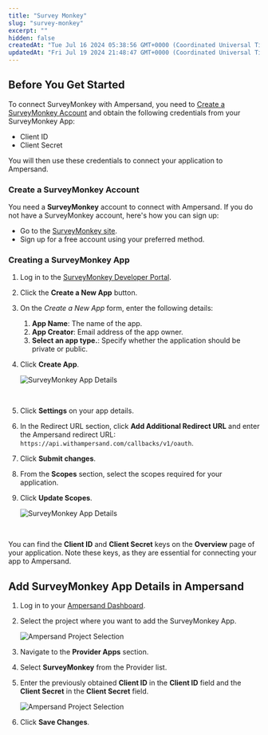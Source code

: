 ```yaml
---
title: "Survey Monkey"
slug: "survey-monkey"
excerpt: ""
hidden: false
createdAt: "Tue Jul 16 2024 05:38:56 GMT+0000 (Coordinated Universal Time)"
updatedAt: "Fri Jul 19 2024 21:48:47 GMT+0000 (Coordinated Universal Time)"
---
```

## Before You Get Started

To connect SurveyMonkey with Ampersand, you need to [Create a SurveyMonkey Account](#create-a-surveymonkey-account) and obtain the following credentials from your SurveyMonkey App:

- Client ID
- Client Secret

You will then use these credentials to connect your application to Ampersand.

### Create a SurveyMonkey Account

You need a **SurveyMonkey** account to connect with Ampersand. If you do not have a SurveyMonkey account, here's how you can sign up:

- Go to the [SurveyMonkey site](https://www.surveymonkey.com/). 
- Sign up for a free account using your preferred method.

### Creating a SurveyMonkey App

1. Log in to the [SurveyMonkey Developer Portal](https://developer.surveymonkey.com/).

2. Click the **Create a New App** button.

3. On the _Create a New App_ form, enter the following details:
   1. **App Name**: The name of the app.
   2. **App Creator**: Email address of the app owner. 
   3. **Select an app type.**: Specify whether the application should be private or public. 

4. Click **Create App**.

   ![SurveyMonkey App Details](/images/provider-guides/05fd68a-surveymonkey1.gif)

   <br />

5. Click **Settings** on your app details.

6. In the Redirect URL section, click **Add Additional Redirect URL** and enter the Ampersand redirect URL: `https://api.withampersand.com/callbacks/v1/oauth`.

7. Click **Submit changes**.

8. From the **Scopes** section, select the scopes required for your application.

9. Click **Update Scopes**.

   ![SurveyMonkey App Details](/images/provider-guides/74c56bc-surveymonkey2.gif)

   <br />

You can find the **Client ID** and **Client Secret** keys on the **Overview** page of your application. Note these keys, as they are essential for connecting your app to Ampersand.

## Add SurveyMonkey App Details in Ampersand

1. Log in to your [Ampersand Dashboard](https://dashboard.withampersand.com).

2. Select the project where you want to add the SurveyMonkey App.

   ![Ampersand Project Selection](/images/provider-guides/2fd1283-Ampersand.png)

3. Navigate to the **Provider Apps** section.

4. Select **SurveyMonkey** from the Provider list.

5. Enter the previously obtained **Client ID** in the **Client ID** field and the **Client Secret** in the **Client Secret** field.

   ![Ampersand Project Selection](/images/provider-guides/67af4d6-surveymonkey3.gif)

6. Click **Save Changes**.
